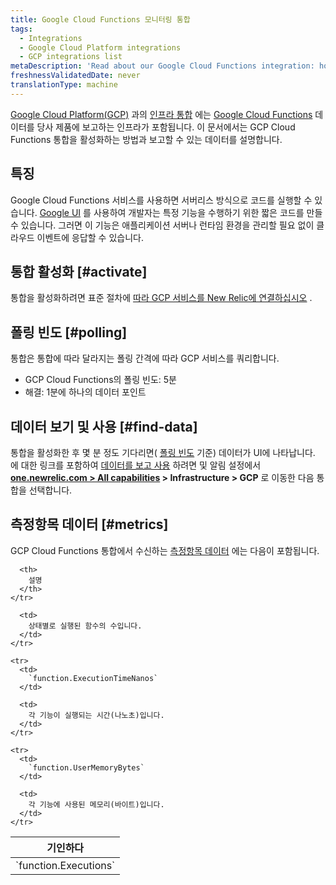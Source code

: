 ```yaml
---
title: Google Cloud Functions 모니터링 통합
tags:
  - Integrations
  - Google Cloud Platform integrations
  - GCP integrations list
metaDescription: 'Read about our Google Cloud Functions integration: how to activate it and what data it reports.'
freshnessValidatedDate: never
translationType: machine
---
```


[Google Cloud Platform(GCP)](https://cloud.google.com/) 과의 [인프라 통합](/docs/infrastructure/integrations-getting-started/getting-started/introduction-infrastructure-integrations) 에는 [Google Cloud Functions](https://cloud.google.com/functions/) 데이터를 당사 제품에 보고하는 인프라가 포함됩니다. 이 문서에서는 GCP Cloud Functions 통합을 활성화하는 방법과 보고할 수 있는 데이터를 설명합니다.

## 특징

Google Cloud Functions 서비스를 사용하면 서버리스 방식으로 코드를 실행할 수 있습니다. [Google UI](https://cloud.google.com/functions/docs/quickstarts) 를 사용하여 개발자는 특정 기능을 수행하기 위한 짧은 코드를 만들 수 있습니다. 그러면 이 기능은 애플리케이션 서버나 런타임 환경을 관리할 필요 없이 클라우드 이벤트에 응답할 수 있습니다.

## 통합 활성화 [#activate]

통합을 활성화하려면 표준 절차에 [따라 GCP 서비스를 New Relic에 연결하십시오](/docs/connect-google-cloud-platform-services-infrastructure) .

## 폴링 빈도 [#polling]

통합은 통합에 따라 달라지는 폴링 간격에 따라 GCP 서비스를 쿼리합니다.

* GCP Cloud Functions의 폴링 빈도: 5분
* 해결: 1분에 하나의 데이터 포인트

## 데이터 보기 및 사용 [#find-data]

통합을 활성화한 후 몇 분 정도 기다리면( [폴링 빈도](#polling) 기준) 데이터가 UI에 나타납니다. 에 대한 링크를 포함하여 [데이터를 보고 사용](/docs/infrastructure/integrations/find-use-infrastructure-integration-data) 하려면 <InlinePopover type="dashboards"/>및 알림 설정에서 **[one.newrelic.com > All capabilities](https://one.newrelic.com/all-capabilities) > Infrastructure > GCP** 로 이동한 다음 통합을 선택합니다.

## 측정항목 데이터 [#metrics]

GCP Cloud Functions 통합에서 수신하는 [측정항목 데이터](/docs/infrastructure/integrations-getting-started/getting-started/introduction-infrastructure-integrations#data-types) 에는 다음이 포함됩니다.

<table>
  <thead>
    <tr>
      <th style={{ width: "300px" }}>
        기인하다
      </th>

      <th>
        설명
      </th>
    </tr>
  </thead>

  <tbody>
    <tr>
      <td>
        `function.Executions`
      </td>

      <td>
        상태별로 실행된 함수의 수입니다.
      </td>
    </tr>

    <tr>
      <td>
        `function.ExecutionTimeNanos`
      </td>

      <td>
        각 기능이 실행되는 시간(나노초)입니다.
      </td>
    </tr>

    <tr>
      <td>
        `function.UserMemoryBytes`
      </td>

      <td>
        각 기능에 사용된 메모리(바이트)입니다.
      </td>
    </tr>
  </tbody>
</table>